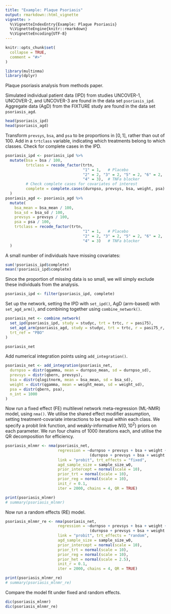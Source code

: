 ```yaml
---
title: "Example: Plaque Psoriasis"
output: rmarkdown::html_vignette
vignette: >
  %\VignetteIndexEntry{Example: Plaque Psoriasis}
  %\VignetteEngine{knitr::rmarkdown}
  %\VignetteEncoding{UTF-8}
---
```


```r
knitr::opts_chunk$set(
  collapse = TRUE,
  comment = "#>"
)
```

```r
library(multinma)
library(dplyr)
```

Plaque psoriasis analysis from methods paper.

Simulated individual patient data (IPD) from studies UNCOVER-1, UNCOVER-2, and UNCOVER-3 are found in the data set `psoriasis_ipd`.
Aggregate data (AgD) from the FIXTURE study are found in the data set `psoriasis_agd`.

```r
head(psoriasis_ipd)
head(psoriasis_agd)
```

Transform `prevsys`, `bsa`, and `psa` to be proportions in $[0,1]$, rather than out of 100.
Add in a `trtclass` variable, indicating which treatments belong to which classes.
Check for complete cases in the IPD.
```r
psoriasis_ipd <- psoriasis_ipd %>% 
  mutate(bsa = bsa / 100,
         trtclass = recode_factor(trtn,
                                  "1" = 1,   # Placebo
                                  "2" = 2, "3" = 2, "5" = 2, "6" = 2,  # IL-* blockers
                                  "4" = 3),  # TNFa blocker
         # Check complete cases for covariates of interest
         complete = complete.cases(durnpso, prevsys, bsa, weight, psa)
  )
psoriasis_agd <- psoriasis_agd %>% 
  mutate(
    bsa_mean = bsa_mean / 100,
    bsa_sd = bsa_sd / 100,
    prevsys = prevsys / 100,
    psa = psa / 100,
    trtclass = recode_factor(trtn,
                                  "1" = 1,   # Placebo
                                  "2" = 2, "3" = 2, "5" = 2, "6" = 2,  # IL-* blockers
                                  "4" = 3)   # TNFa blocker
  )
```

A small number of individuals have missing covariates:
```r
sum(!psoriasis_ipd$complete)
mean(!psoriasis_ipd$complete)
```
Since the proportion of missing data is so small, we will simply exclude these individuals from the analysis.
```r
psoriasis_ipd <- filter(psoriasis_ipd, complete)
```

Set up the network, setting the IPD with `set_ipd()`, AgD (arm-based) with `set_agd_arm()`, and combining together using `combine_network()`.
```r
psoriasis_net <- combine_network(
  set_ipd(psoriasis_ipd, study = studyc, trt = trtc, r = pasi75),
  set_agd_arm(psoriasis_agd, study = studyc, trt = trtc, r = pasi75_r, n = pasi75_n),
  trt_ref = "PBO"
)

psoriasis_net
```

Add numerical integration points using `add_integration()`.
```r
psoriasis_net <- add_integration(psoriasis_net,
  durnpso = distr(qgamma, mean = durnpso_mean, sd = durnpso_sd),
  prevsys = distr(qbern, prevsys),
  bsa = distr(qlogitnorm, mean = bsa_mean, sd = bsa_sd),
  weight = distr(qgamma, mean = weight_mean, sd = weight_sd),
  psa = distr(qbern, psa),
  n_int = 1000
)
```

Now run a fixed effect (FE) multilevel network meta-regression (ML-NMR) model, using `nma()`.
We utilise the shared effect modifier assumption, setting treatment-covariate interactions to be equal within each class.
We specify a probit link function, and weakly-informative $N(0, 10^2)$ priors on each parameter.
We run four chains of 1000 iterations each, and utilise the QR decomposition for efficiency.
```r
psoriasis_mlnmr <- nma(psoriasis_net, 
                       regression = ~durnpso + prevsys + bsa + weight + psa + 
                                     (durnpso + prevsys + bsa + weight + psa):trtclass,
                       link = "probit", trt_effects = "fixed",
                       agd_sample_size = sample_size_w0,
                       prior_intercept = normal(scale = 10),
                       prior_trt = normal(scale = 10),
                       prior_reg = normal(scale = 10),
                       init_r = 0.1,
                       iter = 2000, chains = 4, QR = TRUE)

print(psoriasis_mlnmr)
# summary(psoriasis_mlnmr)
```
Now run a random effects (RE) model.
```r
psoriasis_mlnmr_re <- nma(psoriasis_net, 
                       regression = ~durnpso + prevsys + bsa + weight + psa + 
                                     (durnpso + prevsys + bsa + weight + psa):trtclass,
                       link = "probit", trt_effects = "random",
                       agd_sample_size = sample_size_w0,
                       prior_intercept = normal(scale = 10),
                       prior_trt = normal(scale = 10),
                       prior_reg = normal(scale = 10),
                       prior_het = normal(scale = 2.5),
                       init_r = 0.1,
                       iter = 2000, chains = 4, QR = TRUE)

print(psoriasis_mlnmr_re)
# summary(psoriasis_mlnmr_re)
```
Compare the model fit under fixed and random effects.
```r
dic(psoriasis_mlnmr)
dic(psoriasis_mlnmr_re)
```
